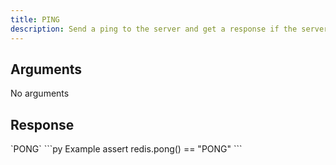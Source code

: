 ```yaml
---
title: PING
description: Send a ping to the server and get a response if the server is alive.
---
```


## Arguments

No arguments

## Response

<ResponseField type="string" required>
  `PONG`
</ResponseField>

<RequestExample>
```py Example
assert redis.pong() == "PONG"
```
</RequestExample>
